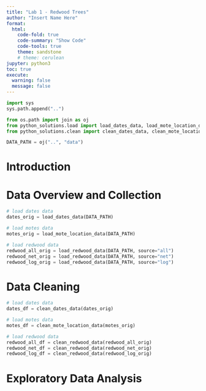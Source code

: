 ```yaml
---
title: "Lab 1 - Redwood Trees"
author: "Insert Name Here"
format: 
  html:
    code-fold: true
    code-summary: "Show Code"
    code-tools: true
    theme: sandstone
    # theme: cerulean
jupyter: python3
toc: true
execute: 
  warning: false
  message: false
---
```


```python
import sys
sys.path.append("..")

from os.path import join as oj
from python_solutions.load import load_dates_data, load_mote_location_data, load_redwood_data
from python_solutions.clean import clean_dates_data, clean_mote_location_data, clean_redwood_data

DATA_PATH = oj("..", "data")
```

<!-- :::{.panel-tabset .nav-pills} -->
:::{.panel-tabset}

# Introduction

# Data Overview and Collection

```python
# load dates data
dates_orig = load_dates_data(DATA_PATH)

# load motes data
motes_orig = load_mote_location_data(DATA_PATH)

# load redwood data
redwood_all_orig = load_redwood_data(DATA_PATH, source="all")
redwood_net_orig = load_redwood_data(DATA_PATH, source="net")
redwood_log_orig = load_redwood_data(DATA_PATH, source="log")
```

# Data Cleaning

```python
# load dates data
dates_df = clean_dates_data(dates_orig)

# load motes data
motes_df = clean_mote_location_data(motes_orig)

# load redwood data
redwood_all_df = clean_redwood_data(redwood_all_orig)
redwood_net_df = clean_redwood_data(redwood_net_orig)
redwood_log_df = clean_redwood_data(redwood_log_orig)
```

# Exploratory Data Analysis

:::
